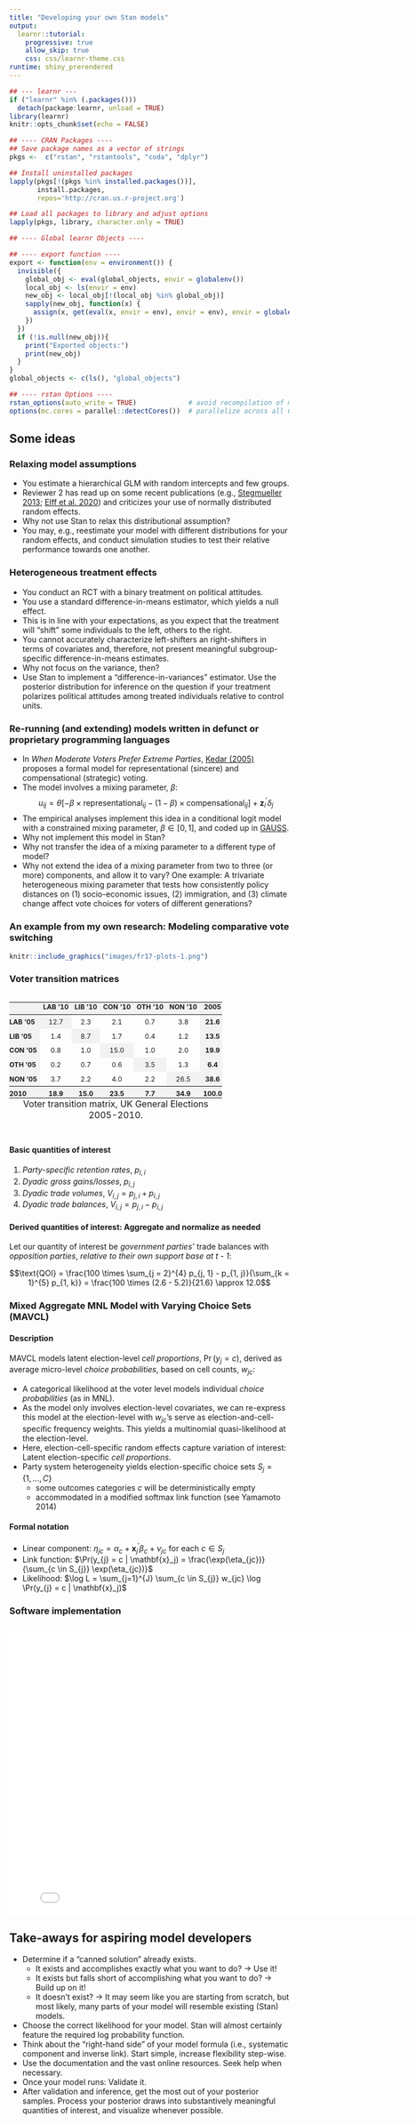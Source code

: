 ```yaml
---
title: "Developing your own Stan models"
output: 
  learnr::tutorial:
    progressive: true
    allow_skip: true
    css: css/learnr-theme.css
runtime: shiny_prerendered
---
```


```r
## --- learnr ---
if ("learnr" %in% (.packages()))
  detach(package:learnr, unload = TRUE)
library(learnr)
knitr::opts_chunk$set(echo = FALSE)

## ---- CRAN Packages ----
## Save package names as a vector of strings
pkgs <-  c("rstan", "rstantools", "coda", "dplyr")

## Install uninstalled packages
lapply(pkgs[!(pkgs %in% installed.packages())], 
       install.packages,
       repos='http://cran.us.r-project.org')

## Load all packages to library and adjust options
lapply(pkgs, library, character.only = TRUE)

## ---- Global learnr Objects ----

## ---- export function ----
export <- function(env = environment()) {
  invisible({
    global_obj <- eval(global_objects, envir = globalenv())
    local_obj <- ls(envir = env)
    new_obj <- local_obj[!(local_obj %in% global_obj)]
    sapply(new_obj, function(x) {
      assign(x, get(eval(x, envir = env), envir = env), envir = globalenv())
    })
  })
  if (!is.null(new_obj)){
    print("Exported objects:")
    print(new_obj)
  }
}
global_objects <- c(ls(), "global_objects")

## ---- rstan Options ----
rstan_options(auto_write = TRUE)             # avoid recompilation of models
options(mc.cores = parallel::detectCores())  # parallelize across all CPUs
```


## Some ideas

### Relaxing model assumptions

- You estimate a hierarchical GLM with random intercepts and few groups.
- Reviewer 2 has read up on some recent publications (e.g., [Stegmueller 2013](https://onlinelibrary.wiley.com/doi/full/10.1111/ajps.12001); [Elff et al. 2020](https://www.elff.eu/article/multilevel-improving/)) and criticizes your use of normally distributed random effects.
- Why not use Stan to relax this distributional assumption?
- You may, e.g., reestimate your model with different distributions for your random effects, and conduct simulation studies to test their relative performance towards one another.

### Heterogeneous treatment effects

- You conduct an RCT with a binary treatment on political attitudes.
- You use a standard difference-in-means estimator, which yields a null effect.
- This is in line with your expectations, as you expect that the treatment will "shift" some individuals to the left, others to the right.
- You cannot accurately characterize left-shifters an right-shifters in terms of covariates and, therefore, not present meaningful subgroup-specific difference-in-means estimates.
- Why not focus on the variance, then?
- Use Stan to implement a "difference-in-variances" estimator. Use the posterior distribution for inference on the question if your treatment polarizes political attitudes among treated individuals relative to control units.

### Re-running (and extending) models written in defunct or proprietary programming languages

- In *When Moderate Voters Prefer Extreme Parties*, [Kedar (2005)](https://www.cambridge.org/core/journals/american-political-science-review/article/when-moderate-voters-prefer-extreme-parties-policy-balancingin-parliamentary-elections/A6729F56D47DDD3993DD3CA02840B6B0) proposes a formal model for representational (sincere) and compensational (strategic) voting.
- The model involves a mixing parameter, $\beta$: $$u_{ij} = \theta [-\beta \times \text{representational}_{ij} - (1 - \beta) \times \text{compensational}_{ij}] + \mathbf{z}_{i}^{\prime}\delta_j $$
- The empirical analyses implement this idea in a conditional logit model with a constrained mixing parameter, $\beta \in [0,1]$, and coded up in [GAUSS](https://en.wikipedia.org/wiki/GAUSS_(software)).
- Why not implement this model in Stan?
- Why not transfer the idea of a mixing parameter to a different type of model?
- Why not extend the idea of a mixing parameter from two to three (or more) components, and allow it to vary? One example: A trivariate heterogeneous mixing parameter that tests how consistently policy distances on (1) socio-economic issues, (2) immigration, and (3) climate change affect vote choices for voters of different generations?

### An example from my own research: Modeling comparative vote switching

```r
knitr::include_graphics("images/fr17-plots-1.png")
```

### Voter transition matrices

<table class="huxtable" style="border-collapse: collapse; border: 0px; margin-bottom: 2em; margin-top: 2em; ; margin-left: auto; margin-right: auto;  " id="tab:transition-matrix-6">
<caption style="caption-side: bottom; text-align: center;">Voter transition matrix, UK General Elections 2005-2010.</caption><col><col><col><col><col><col><col><tr>
<th style="vertical-align: top; text-align: left; white-space: normal; border-style: solid solid solid solid; border-width: 0pt 0pt 0.4pt 0pt;    padding: 0pt 4pt 4pt 0pt; background-color: rgb(242, 242, 242); font-weight: bold; font-size: 9pt;"></th><th style="vertical-align: top; text-align: center; white-space: normal; border-style: solid solid solid solid; border-width: 0pt 0pt 0.4pt 0pt;    padding: 0pt 4pt 4pt 4pt; background-color: rgb(242, 242, 242); font-weight: bold; font-size: 9pt;">LAB '10</th><th style="vertical-align: top; text-align: center; white-space: normal; border-style: solid solid solid solid; border-width: 0pt 0pt 0.4pt 0pt;    padding: 0pt 4pt 4pt 4pt; background-color: rgb(242, 242, 242); font-weight: bold; font-size: 9pt;">LIB '10</th><th style="vertical-align: top; text-align: center; white-space: normal; border-style: solid solid solid solid; border-width: 0pt 0pt 0.4pt 0pt;    padding: 0pt 4pt 4pt 4pt; background-color: rgb(242, 242, 242); font-weight: bold; font-size: 9pt;">CON '10</th><th style="vertical-align: top; text-align: center; white-space: normal; border-style: solid solid solid solid; border-width: 0pt 0pt 0.4pt 0pt;    padding: 0pt 4pt 4pt 4pt; background-color: rgb(242, 242, 242); font-weight: bold; font-size: 9pt;">OTH '10</th><th style="vertical-align: top; text-align: center; white-space: normal; border-style: solid solid solid solid; border-width: 0pt 0pt 0.4pt 0pt;    padding: 0pt 4pt 4pt 4pt; background-color: rgb(242, 242, 242); font-weight: bold; font-size: 9pt;">NON '10</th><th style="vertical-align: top; text-align: center; white-space: normal; border-style: solid solid solid solid; border-width: 0pt 0pt 0.4pt 0pt;    padding: 0pt 0pt 4pt 4pt; background-color: rgb(242, 242, 242); font-weight: bold; font-size: 9pt;">2005</th></tr>
<tr>
<td style="vertical-align: top; text-align: left; white-space: normal; border-style: solid solid solid solid; border-width: 0.4pt 0pt 0pt 0pt;    padding: 4pt 4pt 4pt 0pt; background-color: rgb(242, 242, 242); font-weight: bold; font-size: 9pt;">LAB '05</td><td style="vertical-align: top; text-align: center; white-space: normal; border-style: solid solid solid solid; border-width: 0.4pt 0pt 0pt 0pt;    padding: 4pt 4pt 4pt 4pt; background-color: rgb(242, 242, 242); font-weight: normal; font-size: 9pt;"> 12.7</td><td style="vertical-align: top; text-align: center; white-space: normal; border-style: solid solid solid solid; border-width: 0.4pt 0pt 0pt 0pt;    padding: 4pt 4pt 4pt 4pt; font-weight: normal; font-size: 9pt;">  2.3</td><td style="vertical-align: top; text-align: center; white-space: normal; border-style: solid solid solid solid; border-width: 0.4pt 0pt 0pt 0pt;    padding: 4pt 4pt 4pt 4pt; font-weight: normal; font-size: 9pt;">  2.1</td><td style="vertical-align: top; text-align: center; white-space: normal; border-style: solid solid solid solid; border-width: 0.4pt 0pt 0pt 0pt;    padding: 4pt 4pt 4pt 4pt; font-weight: normal; font-size: 9pt;">  0.7</td><td style="vertical-align: top; text-align: center; white-space: normal; border-style: solid solid solid solid; border-width: 0.4pt 0pt 0pt 0pt;    padding: 4pt 4pt 4pt 4pt; font-weight: normal; font-size: 9pt;">  3.8</td><td style="vertical-align: top; text-align: center; white-space: normal; border-style: solid solid solid solid; border-width: 0.4pt 0pt 0pt 0pt;    padding: 4pt 0pt 4pt 4pt; background-color: rgb(242, 242, 242); font-weight: bold; font-size: 9pt;"> 21.6</td></tr>
<tr>
<td style="vertical-align: top; text-align: left; white-space: normal; padding: 4pt 4pt 4pt 0pt; background-color: rgb(242, 242, 242); font-weight: bold; font-size: 9pt;">LIB '05</td><td style="vertical-align: top; text-align: center; white-space: normal; padding: 4pt 4pt 4pt 4pt; font-weight: normal; font-size: 9pt;">  1.4</td><td style="vertical-align: top; text-align: center; white-space: normal; padding: 4pt 4pt 4pt 4pt; background-color: rgb(242, 242, 242); font-weight: normal; font-size: 9pt;">  8.7</td><td style="vertical-align: top; text-align: center; white-space: normal; padding: 4pt 4pt 4pt 4pt; font-weight: normal; font-size: 9pt;">  1.7</td><td style="vertical-align: top; text-align: center; white-space: normal; padding: 4pt 4pt 4pt 4pt; font-weight: normal; font-size: 9pt;">  0.4</td><td style="vertical-align: top; text-align: center; white-space: normal; padding: 4pt 4pt 4pt 4pt; font-weight: normal; font-size: 9pt;">  1.2</td><td style="vertical-align: top; text-align: center; white-space: normal; padding: 4pt 0pt 4pt 4pt; background-color: rgb(242, 242, 242); font-weight: bold; font-size: 9pt;"> 13.5</td></tr>
<tr>
<td style="vertical-align: top; text-align: left; white-space: normal; padding: 4pt 4pt 4pt 0pt; background-color: rgb(242, 242, 242); font-weight: bold; font-size: 9pt;">CON '05</td><td style="vertical-align: top; text-align: center; white-space: normal; padding: 4pt 4pt 4pt 4pt; font-weight: normal; font-size: 9pt;">  0.8</td><td style="vertical-align: top; text-align: center; white-space: normal; padding: 4pt 4pt 4pt 4pt; font-weight: normal; font-size: 9pt;">  1.0</td><td style="vertical-align: top; text-align: center; white-space: normal; padding: 4pt 4pt 4pt 4pt; background-color: rgb(242, 242, 242); font-weight: normal; font-size: 9pt;"> 15.0</td><td style="vertical-align: top; text-align: center; white-space: normal; padding: 4pt 4pt 4pt 4pt; font-weight: normal; font-size: 9pt;">  1.0</td><td style="vertical-align: top; text-align: center; white-space: normal; padding: 4pt 4pt 4pt 4pt; font-weight: normal; font-size: 9pt;">  2.0</td><td style="vertical-align: top; text-align: center; white-space: normal; padding: 4pt 0pt 4pt 4pt; background-color: rgb(242, 242, 242); font-weight: bold; font-size: 9pt;"> 19.9</td></tr>
<tr>
<td style="vertical-align: top; text-align: left; white-space: normal; padding: 4pt 4pt 4pt 0pt; background-color: rgb(242, 242, 242); font-weight: bold; font-size: 9pt;">OTH '05</td><td style="vertical-align: top; text-align: center; white-space: normal; padding: 4pt 4pt 4pt 4pt; font-weight: normal; font-size: 9pt;">  0.2</td><td style="vertical-align: top; text-align: center; white-space: normal; padding: 4pt 4pt 4pt 4pt; font-weight: normal; font-size: 9pt;">  0.7</td><td style="vertical-align: top; text-align: center; white-space: normal; padding: 4pt 4pt 4pt 4pt; font-weight: normal; font-size: 9pt;">  0.6</td><td style="vertical-align: top; text-align: center; white-space: normal; padding: 4pt 4pt 4pt 4pt; background-color: rgb(242, 242, 242); font-weight: normal; font-size: 9pt;">  3.5</td><td style="vertical-align: top; text-align: center; white-space: normal; padding: 4pt 4pt 4pt 4pt; font-weight: normal; font-size: 9pt;">  1.3</td><td style="vertical-align: top; text-align: center; white-space: normal; padding: 4pt 0pt 4pt 4pt; background-color: rgb(242, 242, 242); font-weight: bold; font-size: 9pt;">  6.4</td></tr>
<tr>
<td style="vertical-align: top; text-align: left; white-space: normal; border-style: solid solid solid solid; border-width: 0pt 0pt 0.4pt 0pt;    padding: 4pt 4pt 4pt 0pt; background-color: rgb(242, 242, 242); font-weight: bold; font-size: 9pt;">NON '05</td><td style="vertical-align: top; text-align: center; white-space: normal; border-style: solid solid solid solid; border-width: 0pt 0pt 0.4pt 0pt;    padding: 4pt 4pt 4pt 4pt; font-weight: normal; font-size: 9pt;">  3.7</td><td style="vertical-align: top; text-align: center; white-space: normal; border-style: solid solid solid solid; border-width: 0pt 0pt 0.4pt 0pt;    padding: 4pt 4pt 4pt 4pt; font-weight: normal; font-size: 9pt;">  2.2</td><td style="vertical-align: top; text-align: center; white-space: normal; border-style: solid solid solid solid; border-width: 0pt 0pt 0.4pt 0pt;    padding: 4pt 4pt 4pt 4pt; font-weight: normal; font-size: 9pt;">  4.0</td><td style="vertical-align: top; text-align: center; white-space: normal; border-style: solid solid solid solid; border-width: 0pt 0pt 0.4pt 0pt;    padding: 4pt 4pt 4pt 4pt; font-weight: normal; font-size: 9pt;">  2.2</td><td style="vertical-align: top; text-align: center; white-space: normal; border-style: solid solid solid solid; border-width: 0pt 0pt 0.4pt 0pt;    padding: 4pt 4pt 4pt 4pt; background-color: rgb(242, 242, 242); font-weight: normal; font-size: 9pt;"> 26.5</td><td style="vertical-align: top; text-align: center; white-space: normal; border-style: solid solid solid solid; border-width: 0pt 0pt 0.4pt 0pt;    padding: 4pt 0pt 4pt 4pt; background-color: rgb(242, 242, 242); font-weight: bold; font-size: 9pt;"> 38.6</td></tr>
<tr>
<td style="vertical-align: top; text-align: left; white-space: normal; border-style: solid solid solid solid; border-width: 0.4pt 0pt 0pt 0pt;    padding: 4pt 4pt 0pt 0pt; background-color: rgb(242, 242, 242); font-weight: bold; font-size: 9pt;">2010</td><td style="vertical-align: top; text-align: center; white-space: normal; border-style: solid solid solid solid; border-width: 0.4pt 0pt 0pt 0pt;    padding: 4pt 4pt 0pt 4pt; background-color: rgb(242, 242, 242); font-weight: bold; font-size: 9pt;"> 18.9</td><td style="vertical-align: top; text-align: center; white-space: normal; border-style: solid solid solid solid; border-width: 0.4pt 0pt 0pt 0pt;    padding: 4pt 4pt 0pt 4pt; background-color: rgb(242, 242, 242); font-weight: bold; font-size: 9pt;"> 15.0</td><td style="vertical-align: top; text-align: center; white-space: normal; border-style: solid solid solid solid; border-width: 0.4pt 0pt 0pt 0pt;    padding: 4pt 4pt 0pt 4pt; background-color: rgb(242, 242, 242); font-weight: bold; font-size: 9pt;"> 23.5</td><td style="vertical-align: top; text-align: center; white-space: normal; border-style: solid solid solid solid; border-width: 0.4pt 0pt 0pt 0pt;    padding: 4pt 4pt 0pt 4pt; background-color: rgb(242, 242, 242); font-weight: bold; font-size: 9pt;">  7.7</td><td style="vertical-align: top; text-align: center; white-space: normal; border-style: solid solid solid solid; border-width: 0.4pt 0pt 0pt 0pt;    padding: 4pt 4pt 0pt 4pt; background-color: rgb(242, 242, 242); font-weight: bold; font-size: 9pt;"> 34.9</td><td style="vertical-align: top; text-align: center; white-space: normal; border-style: solid solid solid solid; border-width: 0.4pt 0pt 0pt 0pt;    padding: 4pt 0pt 0pt 4pt; background-color: rgb(242, 242, 242); font-weight: bold; font-size: 9pt;">100.0</td></tr>
</table>

#### Basic quantities of interest

1. *Party-specific retention rates*, $p_{i,i}$
2. *Dyadic gross gains/losses*, $p_{i,j}$
3. *Dyadic trade volumes*, $V_{i,j} = p_{j,i} + p_{i,j}$
4. *Dyadic trade balances*, $V_{i,j} = p_{j,i} - p_{i,j}$
  
#### Derived quantities of interest: Aggregate and normalize as needed

Let our quantity of interest be *government parties'* trade balances with *opposition parties*, *relative to their own support base at t - 1*:

$$\text{QOI} = \frac{100 \times \sum_{j = 2}^{4} p_{j, 1} -  p_{1, j}}{\sum_{k = 1}^{5} p_{1, k}} = \frac{100 \times (2.6 - 5.2)}{21.6} \approx 12.0$$

### Mixed Aggregate MNL Model with Varying Choice Sets (MAVCL)

#### Description

MAVCL models latent election-level *cell proportions*, $\Pr(y_{j} = c)$, derived as average micro-level *choice probabilities*, based on cell counts, $w_{jc}$:

- A categorical likelihood at the voter level models individual *choice probabilities* (as in MNL).
- As the model only involves election-level covariates, we can re-express this model at the election-level with $w_{jc}$'s serve as election-and-cell-specific frequency weights. This yields a multinomial quasi-likelihood at the election-level.
- Here, election-cell-specific random effects capture variation of interest: Latent election-specific *cell proportions*.
- Party system heterogeneity yields election-specific choice sets $S_j = \{1,...,C\}$
  + some outcomes categories $c$ will be deterministically empty
  + accommodated in a modified softmax link function (see Yamamoto 2014)


#### Formal notation

- Linear component: $\eta_{jc} = \alpha_c + \mathbf{x}_j^{\prime} \beta_c + \nu_{jc} \text{  for each  } c \in S_{j}$
- Link function: $\Pr(y_{j} = c | \mathbf{x}_j) = \frac{\exp(\eta_{jc})}{\sum_{c \in S_{j}} \exp(\eta_{jc})}$
- Likelihood: $\log L = \sum_{j=1}^{J} \sum_{c \in S_{j}} w_{jc} \log \Pr(y_{j} = c | \mathbf{x}_j)$

### Software implementation

<p align="center">
  <iframe width="800" height="520" src="images/voteswitchR-package.html" frameborder="0" allow="accelerometer; autoplay; encrypted-media; gyroscope; picture-in-picture" allowfullscreen></iframe>
</p>


## Take-aways for aspiring model developers

- Determine if a "canned solution" already exists.
    - It exists and accomplishes exactly what you want to do? $\rightarrow$ Use it!
    - It exists but falls short of accomplishing what you want to do? $\rightarrow$ Build up on it!
    - It doesn't exist? $\rightarrow$ It may seem like you are starting from scratch, but most likely, many parts of your model will resemble existing (Stan) models.
- Choose the correct likelihood for your model. Stan will almost certainly feature the required log probability function.
- Think about the "right-hand side" of your model formula (i.e., systematic component and inverse link). Start simple, increase flexibility step-wise.
- Use the documentation and the vast online resources. Seek help when necessary.
- Once your model runs: Validate it.
- After validation and inference, get the most out of your posterior samples. Process your posterior draws into substantively meaningful quantities of interest, and visualize whenever possible.
